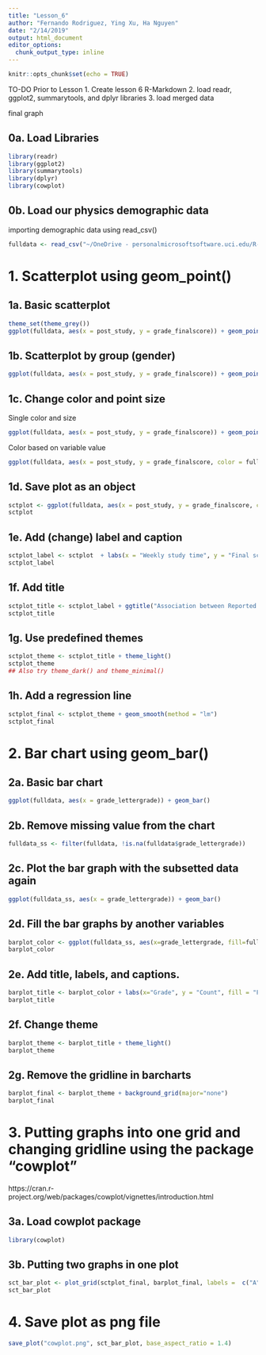 ```yaml
---
title: "Lesson_6"
author: "Fernando Rodriguez, Ying Xu, Ha Nguyen"
date: "2/14/2019"
output: html_document
editor_options: 
  chunk_output_type: inline
---
```


```r
knitr::opts_chunk$set(echo = TRUE)
```

TO-DO Prior to Lesson
1. Create lesson 6 R-Markdown
2. load readr, ggplot2, summarytools, and dplyr libraries 
3. load merged data

final graph

## 0a. Load Libraries
```r
library(readr)
library(ggplot2)
library(summarytools)
library(dplyr)
library(cowplot)
```

## 0b. Load our physics demographic data
importing demographic data using read_csv()
```r
fulldata <- read_csv("~/OneDrive - personalmicrosoftsoftware.uci.edu/R-workshop/Data/Physics Course GB SV DEMO data.csv")
```

# 1. Scatterplot using geom_point()
## 1a. Basic scatterplot
```r
theme_set(theme_grey())
ggplot(fulldata, aes(x = post_study, y = grade_finalscore)) + geom_point() 

```

## 1b. Scatterplot by group (gender)
```r
ggplot(fulldata, aes(x = post_study, y = grade_finalscore)) + geom_point() + facet_grid(.~ gender)
```

## 1c. Change color and point size
Single color and size
```r
ggplot(fulldata, aes(x = post_study, y = grade_finalscore)) + geom_point(color = "red", size = 1.5) + facet_grid(.~ gender)
```

Color based on variable value
```r
ggplot(fulldata, aes(x = post_study, y = grade_finalscore, color = fulltimestatus)) + geom_point(size = 1.5) + facet_grid(.~ gender)
```

## 1d. Save plot as an object
```r
sctplot <- ggplot(fulldata, aes(x = post_study, y = grade_finalscore, color = fulltimestatus)) + geom_point(size = 1.5) + facet_grid(.~ gender)
sctplot
```

## 1e. Add (change) label and caption
```r
sctplot_label <- sctplot  + labs(x = "Weekly study time", y = "Final score", caption = "Source: UCI Physics course data.", colour = "Full time status") 
sctplot_label
```

## 1f. Add title
```r
sctplot_title <- sctplot_label + ggtitle("Association between Reported Study Time and Final Grade") 
sctplot_title
```

## 1g. Use predefined themes
```r
sctplot_theme <- sctplot_title + theme_light()
sctplot_theme
## Also try theme_dark() and theme_minimal()
```

## 1h. Add a regression line
```r
sctplot_final <- sctplot_theme + geom_smooth(method = "lm")
sctplot_final
```

# 2. Bar chart using geom_bar()
## 2a. Basic bar chart
```r
ggplot(fulldata, aes(x = grade_lettergrade)) + geom_bar()
```

## 2b. Remove missing value from the chart
```r
fulldata_ss <- filter(fulldata, !is.na(fulldata$grade_lettergrade))
```

## 2c. Plot the bar graph with the subsetted data again
```r
ggplot(fulldata_ss, aes(x = grade_lettergrade)) + geom_bar()
```

## 2d. Fill the bar graphs by another variables
```r
barplot_color <- ggplot(fulldata_ss, aes(x=grade_lettergrade, fill=fulltimestatus)) + geom_bar()
barplot_color
```

## 2e. Add title, labels, and captions.

```r
barplot_title <- barplot_color + labs(x="Grade", y = "Count", fill = "Full time status", caption = "Source: UCI Physic course data") + ggtitle ("Letter Grade Distribution by Full/Part Time Status ")
barplot_title

```

## 2f. Change theme
```r
barplot_theme <- barplot_title + theme_light()
barplot_theme
```

## 2g. Remove the gridline in barcharts
```r
barplot_final <- barplot_theme + background_grid(major="none")
barplot_final
```


# 3. Putting graphs into one grid and changing gridline using the package "cowplot"
https://cran.r-project.org/web/packages/cowplot/vignettes/introduction.html

## 3a. Load cowplot package
```r
library(cowplot)
```

## 3b. Putting two graphs in one plot
```r
sct_bar_plot <- plot_grid(sctplot_final, barplot_final, labels =  c("A", "B"), nrow = 2)
sct_bar_plot
```

# 4. Save plot as png file
```r
save_plot("cowplot.png", sct_bar_plot, base_aspect_ratio = 1.4)
```


